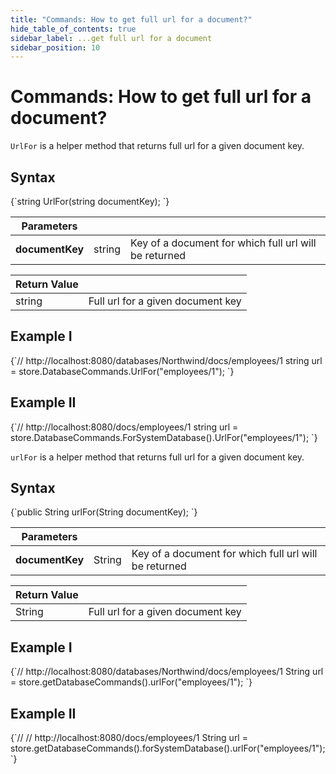---
title: "Commands: How to get full url for a document?"
hide_table_of_contents: true
sidebar_label: ...get full url for a document
sidebar_position: 10
---




# Commands: How to get full url for a document?
<LanguageSwitcher supportedLanguages={supportedLanguages} />
<LanguageContent language="csharp">


`UrlFor` is a helper method that returns full url for a given document key.

## Syntax

<TabItem value="full_url_1" label="full_url_1">
<CodeBlock language="csharp">
{`string UrlFor(string documentKey);
`}
</CodeBlock>
</TabItem>

| Parameters | | |
| ------------- | ------------- | ----- |
| **documentKey** | string | Key of a document for which full url will be returned |

| Return Value | |
| ------------- | ----- |
| string | Full url for a given document key |

## Example I

<TabItem value="full_url_2" label="full_url_2">
<CodeBlock language="csharp">
{`// http://localhost:8080/databases/Northwind/docs/employees/1
string url = store.DatabaseCommands.UrlFor("employees/1");
`}
</CodeBlock>
</TabItem>

## Example II

<TabItem value="full_url_3" label="full_url_3">
<CodeBlock language="csharp">
{`// http://localhost:8080/docs/employees/1
string url = store.DatabaseCommands.ForSystemDatabase().UrlFor("employees/1");
`}
</CodeBlock>
</TabItem>

</LanguageContent>
<LanguageContent language="java">


`urlFor` is a helper method that returns full url for a given document key.

## Syntax

<TabItem value="full_url_1" label="full_url_1">
<CodeBlock language="java">
{`public String urlFor(String documentKey);
`}
</CodeBlock>
</TabItem>

| Parameters | | |
| ------------- | ------------- | ----- |
| **documentKey** | String | Key of a document for which full url will be returned |

| Return Value | |
| ------------- | ----- |
| String | Full url for a given document key |

## Example I

<TabItem value="full_url_2" label="full_url_2">
<CodeBlock language="java">
{`// http://localhost:8080/databases/Northwind/docs/employees/1
String url = store.getDatabaseCommands().urlFor("employees/1");
`}
</CodeBlock>
</TabItem>

## Example II

<TabItem value="full_url_3" label="full_url_3">
<CodeBlock language="java">
{`//  // http://localhost:8080/docs/employees/1
String url = store.getDatabaseCommands().forSystemDatabase().urlFor("employees/1");
`}
</CodeBlock>
</TabItem>

</LanguageContent>

<!---

-->